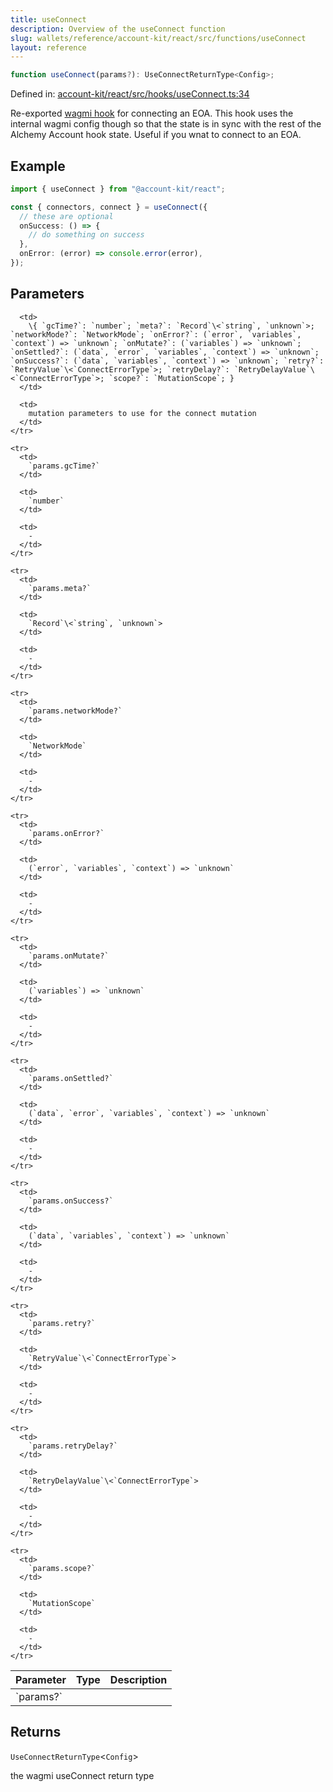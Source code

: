 ```yaml
---
title: useConnect
description: Overview of the useConnect function
slug: wallets/reference/account-kit/react/src/functions/useConnect
layout: reference
---
```


```ts
function useConnect(params?): UseConnectReturnType<Config>;
```

Defined in: [account-kit/react/src/hooks/useConnect.ts:34](https://github.com/alchemyplatform/aa-sdk/blob/4987bdd63823427c48ec21401b71fa3cfc2d0675/account-kit/react/src/hooks/useConnect.ts#L34)

Re-exported [wagmi hook](https://wagmi.sh/react/api/hooks/useConnect) for connecting an EOA. This hook
uses the internal wagmi config though so that the state
is in sync with the rest of the Alchemy Account hook state.
Useful if you wnat to connect to an EOA.

## Example

```ts twoslash
import { useConnect } from "@account-kit/react";

const { connectors, connect } = useConnect({
  // these are optional
  onSuccess: () => {
    // do something on success
  },
  onError: (error) => console.error(error),
});
```

## Parameters

<table>
  <thead>
    <tr>
      <th align="left">Parameter</th>
      <th align="left">Type</th>
      <th align="left">Description</th>
    </tr>
  </thead>

  <tbody>
    <tr>
      <td>
        `params?`
      </td>

      <td>
        \{ `gcTime?`: `number`; `meta?`: `Record`\<`string`, `unknown`>; `networkMode?`: `NetworkMode`; `onError?`: (`error`, `variables`, `context`) => `unknown`; `onMutate?`: (`variables`) => `unknown`; `onSettled?`: (`data`, `error`, `variables`, `context`) => `unknown`; `onSuccess?`: (`data`, `variables`, `context`) => `unknown`; `retry?`: `RetryValue`\<`ConnectErrorType`>; `retryDelay?`: `RetryDelayValue`\<`ConnectErrorType`>; `scope?`: `MutationScope`; }
      </td>

      <td>
        mutation parameters to use for the connect mutation
      </td>
    </tr>

    <tr>
      <td>
        `params.gcTime?`
      </td>

      <td>
        `number`
      </td>

      <td>
        ‐
      </td>
    </tr>

    <tr>
      <td>
        `params.meta?`
      </td>

      <td>
        `Record`\<`string`, `unknown`>
      </td>

      <td>
        ‐
      </td>
    </tr>

    <tr>
      <td>
        `params.networkMode?`
      </td>

      <td>
        `NetworkMode`
      </td>

      <td>
        ‐
      </td>
    </tr>

    <tr>
      <td>
        `params.onError?`
      </td>

      <td>
        (`error`, `variables`, `context`) => `unknown`
      </td>

      <td>
        ‐
      </td>
    </tr>

    <tr>
      <td>
        `params.onMutate?`
      </td>

      <td>
        (`variables`) => `unknown`
      </td>

      <td>
        ‐
      </td>
    </tr>

    <tr>
      <td>
        `params.onSettled?`
      </td>

      <td>
        (`data`, `error`, `variables`, `context`) => `unknown`
      </td>

      <td>
        ‐
      </td>
    </tr>

    <tr>
      <td>
        `params.onSuccess?`
      </td>

      <td>
        (`data`, `variables`, `context`) => `unknown`
      </td>

      <td>
        ‐
      </td>
    </tr>

    <tr>
      <td>
        `params.retry?`
      </td>

      <td>
        `RetryValue`\<`ConnectErrorType`>
      </td>

      <td>
        ‐
      </td>
    </tr>

    <tr>
      <td>
        `params.retryDelay?`
      </td>

      <td>
        `RetryDelayValue`\<`ConnectErrorType`>
      </td>

      <td>
        ‐
      </td>
    </tr>

    <tr>
      <td>
        `params.scope?`
      </td>

      <td>
        `MutationScope`
      </td>

      <td>
        ‐
      </td>
    </tr>

  </tbody>
</table>

## Returns

`UseConnectReturnType`\<`Config`>

the wagmi useConnect return type
